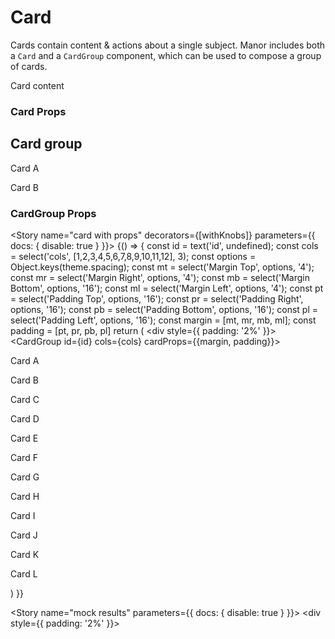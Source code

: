 
<Meta title="Components/Cards" component={Card} />

# Card

Cards contain content & actions about a single subject. Manor includes both a `Card` and a `CardGroup` component,
which can be used to compose a group of cards.

<Preview>
  <Story name="card">
    <div style={{ padding: '2%' }}>
      <Card id='mdx-card'>
        <div>
          <p>Card content</p>
        </div>
      </Card>
    </div>
  </Story>
</Preview>

### Card Props
<Props of={Card} />

## Card group

<Preview>
  <Story name="card group">
    <div style={{ padding: '2%'}}>
      <CardGroup id='mdx-card-group' cols={2} cardProps={{margin:['4'], padding:['12']}}>
        <Card id='mdx-card-1'>
          <div>
            <p>Card A</p>
          </div>
        </Card>
        <Card id='mdx-card-2'>
          <div>
            <p>Card B</p>
          </div>
        </Card>
      </CardGroup>
    </div>
  </Story>
</Preview>

### CardGroup Props
<Props of={CardGroup} />

<Story name="card with props" decorators={[withKnobs]} parameters={{ docs: { disable: true } }}>
  {() => {
    const id = text('id', undefined);
    const cols = select('cols', [1,2,3,4,5,6,7,8,9,10,11,12], 3);
    const options = Object.keys(theme.spacing);
    const mt = select('Margin Top', options, '4');
    const mr = select('Margin Right', options, '4');
    const mb = select('Margin Bottom', options, '16');
    const ml = select('Margin Left', options, '4');
    const pt = select('Padding Top', options, '16');
    const pr = select('Padding Right', options, '16');
    const pb = select('Padding Bottom', options, '16');
    const pl = select('Padding Left', options, '16');
    const margin = [mt, mr, mb, ml];
    const padding = [pt, pr, pb, pl]
    return (
      <div style={{ padding: '2%' }}>
        <CardGroup id={id} cols={cols} cardProps={{margin, padding}}>
          <Card>
            <div>
              <p>Card A</p>
            </div>
          </Card>
          <Card>
            <div>
              <p>Card B</p>
            </div>
          </Card>
          <Card id='card-c'>
            <div>
              <p>Card C</p>
            </div>
          </Card>
          <Card id='card-d'>
            <div>
              <p>Card D</p>
            </div>
          </Card>
          <Card id='card-e'>
            <div>
              <p>Card E</p>
            </div>
          </Card>
          <Card id='card-f'>
            <div>
              <p>Card F</p>
            </div>
          </Card>
          <Card id='card-g'>
            <div>
              <p>Card G</p>
            </div>
          </Card>
          <Card id='card-h'>
            <div>
              <p>Card H</p>
            </div>
          </Card>
          <Card id='card-i'>
            <div>
              <p>Card I</p>
            </div>
          </Card>
          <Card id='card-j'>
            <div>
              <p>Card J</p>
            </div>
          </Card>
          <Card id='card-k'>
            <div>
              <p>Card K</p>
            </div>
          </Card>
          <Card id='card-l'>
            <div>
              <p>Card L</p>
            </div>
          </Card>
        </CardGroup>
      </div>
    )
  }}
</Story>

<Story name="mock results" parameters={{ docs: { disable: true } }}>
  <StyledBackground color="grey">
    <div style={{ padding: '2%' }}>
      <CardResultsView />
    </div>
  </StyledBackground>
</Story>
